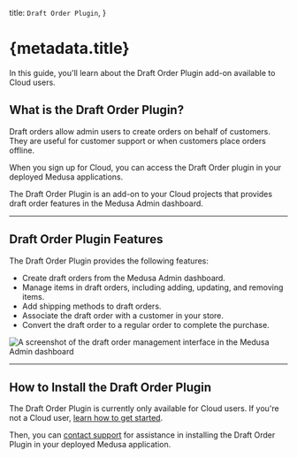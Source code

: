   title: `Draft Order Plugin`,
}

# {metadata.title}

In this guide, you'll learn about the Draft Order Plugin add-on available to Cloud users.

## What is the Draft Order Plugin?

Draft orders allow admin users to create orders on behalf of customers. They are useful for customer support or when customers place orders offline.

When you sign up for Cloud, you can access the Draft Order plugin in your deployed Medusa applications.

The Draft Order Plugin is an add-on to your Cloud projects that provides draft order features in the Medusa Admin dashboard.

---

## Draft Order Plugin Features

The Draft Order Plugin provides the following features:

- Create draft orders from the Medusa Admin dashboard.
- Manage items in draft orders, including adding, updating, and removing items.
- Add shipping methods to draft orders.
- Associate the draft order with a customer in your store.
- Convert the draft order to a regular order to complete the purchase.

![A screenshot of the draft order management interface in the Medusa Admin dashboard](https://res.cloudinary.com/dza7lstvk/image/upload/v1750235297/Cloud/CleanShot_2025-06-18_at_11.27.36_2x_e6mf4v.png)

---

## How to Install the Draft Order Plugin

The Draft Order Plugin is currently only available for Cloud users. If you're not a Cloud user, [learn how to get started](../page.mdx#sign-up-for-cloud).

Then, you can [contact support](../support/page.mdx) for assistance in installing the Draft Order Plugin in your deployed Medusa application.